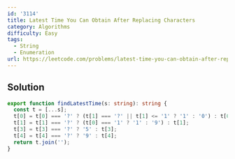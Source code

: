 ```yaml
---
id: '3114'
title: Latest Time You Can Obtain After Replacing Characters
category: Algorithms
difficulty: Easy
tags:
  - String
  - Enumeration
url: https://leetcode.com/problems/latest-time-you-can-obtain-after-replacing-characters
---
```


## Solution

```typescript filename="solution.ts" copy
export function findLatestTime(s: string): string {
  const t = [...s];
  t[0] = t[0] === '?' ? (t[1] === '?' || t[1] <= '1' ? '1' : '0') : t[0];
  t[1] = t[1] === '?' ? (t[0] === '1' ? '1' : '9') : t[1];
  t[3] = t[3] === '?' ? '5' : t[3];
  t[4] = t[4] === '?' ? '9' : t[4];
  return t.join('');
}
```
